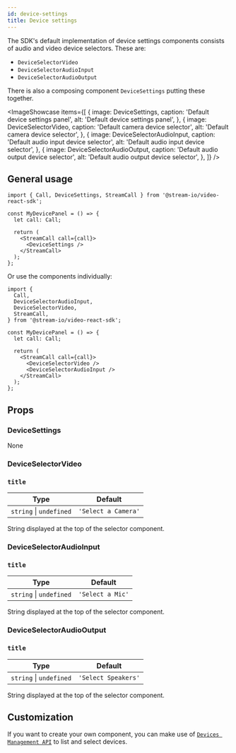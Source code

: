 ```yaml
---
id: device-settings
title: Device settings
---
```



The SDK's default implementation of device settings components consists of audio and video device selectors. These are:

- `DeviceSelectorVideo`
- `DeviceSelectorAudioInput`
- `DeviceSelectorAudioOutput`

There is also a composing component `DeviceSettings` putting these together.

<ImageShowcase
  items={[
    {
      image: DeviceSettings,
      caption: 'Default device settings panel',
      alt: 'Default device settings panel',
    },
    {
      image: DeviceSelectorVideo,
      caption: 'Default camera device selector',
      alt: 'Default camera device selector',
    },
    {
      image: DeviceSelectorAudioInput,
      caption: 'Default audio input device selector',
      alt: 'Default audio input device selector',
    },
    {
      image: DeviceSelectorAudioOutput,
      caption: 'Default audio output device selector',
      alt: 'Default audio output device selector',
    },
  ]}
/>

## General usage

```tsx
import { Call, DeviceSettings, StreamCall } from '@stream-io/video-react-sdk';

const MyDevicePanel = () => {
  let call: Call;

  return (
    <StreamCall call={call}>
      <DeviceSettings />
    </StreamCall>
  );
};
```

Or use the components individually:

```tsx
import {
  Call,
  DeviceSelectorAudioInput,
  DeviceSelectorVideo,
  StreamCall,
} from '@stream-io/video-react-sdk';

const MyDevicePanel = () => {
  let call: Call;

  return (
    <StreamCall call={call}>
      <DeviceSelectorVideo />
      <DeviceSelectorAudioInput />
    </StreamCall>
  );
};
```

## Props

### DeviceSettings

None

### DeviceSelectorVideo

### `title`

| Type                    | Default             |
| ----------------------- | ------------------- |
| `string` \| `undefined` | `'Select a Camera'` |

String displayed at the top of the selector component.

### DeviceSelectorAudioInput

### `title`

| Type                    | Default          |
| ----------------------- | ---------------- |
| `string` \| `undefined` | `'Select a Mic'` |

String displayed at the top of the selector component.

### DeviceSelectorAudioOutput

### `title`

| Type                    | Default             |
| ----------------------- | ------------------- |
| `string` \| `undefined` | `'Select Speakers'` |

String displayed at the top of the selector component.

## Customization

If you want to create your own component, you can make use of [`Devices Management API`](../../../guides/camera-and-microphone) to list and select devices.
